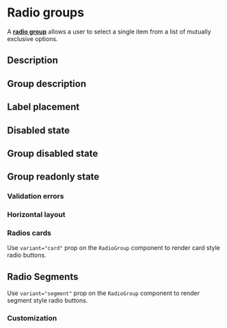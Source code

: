  
 
<Meta of={RadioGroupStories} />

# Radio groups
 
A <a href="https://react-spectrum.adobe.com/react-aria/RadioGroup.html#radiogroup" target="_blank">**radio group**</a> allows a user to select a single item from a list of mutually exclusive options.

<Canvas of={RadioGroupStories.BasicExample} />

## Description

<Canvas of={RadioGroupStories.RadioDescription} />

## Group description

<Canvas of={RadioGroupStories.GroupDescription} />

## Label placement

<Canvas of={RadioGroupStories.LabelPlacement} />

## Disabled state

<Canvas of={RadioGroupStories.DisabledState} />

## Group disabled state

<Canvas of={RadioGroupStories.GroupDisabledState} />

## Group readonly state

<Canvas of={RadioGroupStories.ReadonlyState} />

### Validation errors

<Canvas of={RadioGroupStories.ValidationErrors} />

### Horizontal layout

<Canvas of={RadioGroupStories.HorizontalLayout} />

### Radios cards

Use `variant="card"` prop on the `RadioGroup` component to render card style radio buttons.

<Canvas of={RadioGroupStories.RadioCards} />

## Radio Segments

Use `variant="segment"` prop on the `RadioGroup` component to render segment style radio buttons.

<Canvas of={RadioGroupStories.SegmentRadios} />

### Customization

<Canvas of={RadioGroupStories.CustomRender} />

<Canvas of={RadioGroupStories.Rating} />

<Canvas of={RadioGroupStories.Reviews} />
